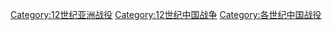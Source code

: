 [[Category:12世纪亚洲战役|Category:12世纪亚洲战役]]
[[Category:12世纪中国战争|Category:12世纪中国战争]]
[[Category:各世纪中国战役|Category:各世纪中国战役]]